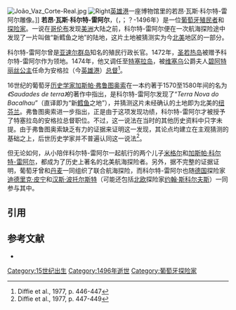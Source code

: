 [[Image:João_Vaz_Corte-Real.jpg|right]]
[[Image:Estátua_de_João_Vaz_Corte_Real_que_se_encontra_no_Museu_de_Angra_do_Heroísmo,_Convento_de_São_Francisco_(Angra_do_Heroísmo),_ilha_Terceira,_Açores.JPG|Right]][[英雄港|英雄港]]一座博物馆里的若昂·瓦斯·科尔特-雷阿尔雕像。]]
'''若昂·瓦斯·科尔特-雷阿尔'''，({{lang-pt|'''João Vaz Corte-Real'''}}，{{IPA-pt|ʒuˈɐ̃w̃ vaʃ ˈkoɾt(ɨ) ʁiˈaɫ}}；？-1496年）是一位[[葡萄牙|葡萄牙]][[殖民者|殖民者]]和[[探险家|探险家]]。一说在[[克里斯托弗·哥伦布|哥伦布]]发现[[美洲|美洲]]大陆之前，科尔特-雷阿尔便在一次航海探险途中发现了一片叫做“新鳕鱼之地”的陆地，这片土地被猜测实为今[[北美|北美]]地区的一部分。

科尔特-雷阿尔曾是[[亚速尔群岛|亚速尔群岛]]知名的殖民行政长官。1472年，[[圣若热岛|圣若热岛]]被赠予科尔特-雷阿尔作为领地。1474年，他又调任至[[特塞拉岛|特塞拉岛]]，被[[维塞乌|维塞乌]]公爵夫人[[碧阿特丽丝公主|碧阿特丽丝公主]]任命为安格拉（今[[英雄港|英雄港]]）[[总督|总督]]<ref>Diffie et al., 1977, p. 446-447</ref>。

16世纪的葡萄牙[[历史学家|历史学家]][[加斯帕·弗鲁图奥索|加斯帕·弗鲁图奥索]]在一本约著于1570至1580年间的名为''《Saudades de terra》''的著作中指出，是科尔特-雷阿尔发现了“''Terra Nova do Bacalhau''”（直译即为“新[[鳕鱼|鳕鱼]]之地”），并猜测这片未经确认的土地即为北美的[[纽芬兰|纽芬兰]]。弗鲁图奥索进一步指出，正是由于这项发现功绩，科尔特-雷阿尔才被授予了特塞拉岛的安格拉总督职位。不过，这一说法在当时的其他历史资料中只字未提。由于弗鲁图奥索缺乏有力的证据来证明这一发现，其论点均建立在主观猜测的基础之上，后世历史学家并不普遍认同这一说法<ref>Diffie et al., 1977, p. 447-449</ref>。

但无论如何，从小陪伴科尔特-雷阿尔一起航行的两个儿子[[米格尔·科尔特-雷阿尔|米格尔]]和[[加斯帕·科尔特-雷阿尔|加斯帕·科尔特-雷阿尔]]，都成为了历史上著名的北美航海探险者。另外，据不完整的证据证明，葡萄牙曾和[[丹麦|丹麦]]一同组织了联合航海探险，而科尔特-雷阿尔也随[[德国|德国]]探险家[[迪德里克·皮宁|迪德里克·皮宁]]和[[汉斯·波托尔斯特|汉斯·波托尔斯特]]（可能还包括[[北欧|北欧]]探险家[[约翰·斯科尔夫斯|约翰·斯科尔夫斯]]）一同参与其中。

==引用==
{{reflist}}

==参考文献==
*{{cite book|url=http://books.google.no/books?id=vtZtMBLJ7GgC&pg=PA446&lpg=PA446&dq=Jo%C3%A3o+Vaz+Corte-Real#v=onepage&q&f=false|title=Foundations of the Portuguese empire, 1415-1580|edition=2|first1=Bailey Wallys|last1=Diffie|first2=Boyd C.|last2=Shafer|first3=George Davison|last3=Winius|year=1977}}

{{Authority control}}
{{DEFAULTSORT:Corte-Real, Joao}}
[[Category:15世纪出生|Category:15世纪出生]]
[[Category:1496年逝世|Category:1496年逝世]]
[[Category:葡萄牙探险家|Category:葡萄牙探险家]]